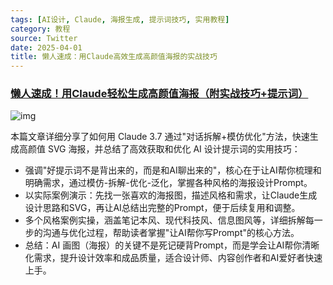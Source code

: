 ```yaml
---
tags: [AI设计, Claude, 海报生成, 提示词技巧, 实用教程]
category: 教程
source: Twitter
date: 2025-04-01
title: 懒人速成：用Claude高效生成高颜值海报的实战技巧
---
```


### [懒人速成！用Claude轻松生成高颜值海报（附实战技巧+提示词）](https://mp.weixin.qq.com/s/eSchmbsSTdUFWuKn_73vKA)

![img](https://img.mengpeng.tech/i/2025/04/16/67ff4d67dbf35.webp)

本篇文章详细分享了如何用 Claude 3.7 通过"对话拆解+模仿优化"方法，快速生成高颜值 SVG 海报，并总结了高效获取和优化 AI 设计提示词的实用技巧：

- 强调"好提示词不是背出来的，而是和AI聊出来的"，核心在于让AI帮你梳理和明确需求，通过模仿-拆解-优化-泛化，掌握各种风格的海报设计Prompt。
- 以实际案例演示：先找一张喜欢的海报图，描述风格和需求，让Claude生成设计思路和SVG，再让AI总结出完整的Prompt，便于后续复用和调整。
- 多个风格案例实操，涵盖笔记本风、现代科技风、信息图风等，详细拆解每一步的沟通与优化过程，帮助读者掌握"让AI帮你写Prompt"的核心方法。
- 总结：AI 画图（海报）的关键不是死记硬背Prompt，而是学会让AI帮你清晰化需求，提升设计效率和成品质量，适合设计师、内容创作者和AI爱好者快速上手。 